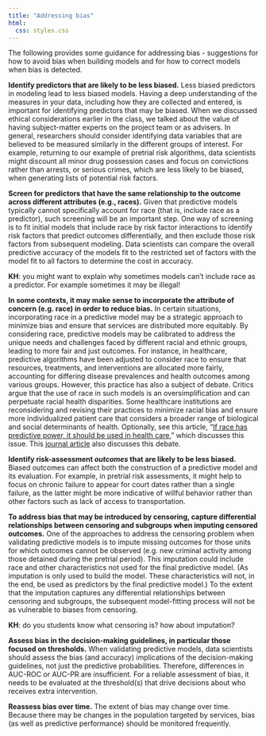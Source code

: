 ```yaml
---
title: "Addressing bias"
html:
  css: styles.css
---
```


The following provides some guidance for addressing bias - suggestions for how to avoid bias when building models and for how to correct models when bias is detected.

**Identify predictors that are likely to be less biased.** Less biased predictors in modeling lead to less biased models. Having a deep understanding of the measures in your data, including how they are collected and entered, is important for identifying predictors that may be biased. When we discussed ethical considerations earlier in the class, we talked about the value of having subject-matter experts on the project team or as advisers. In general, researchers should consider identifying data variables that are believed to be measured similarly in the different groups of interest. For example, returning to our example of pretrial risk algorithms, data scientists might discount all minor drug possession cases and focus on convictions rather than arrests, or serious crimes, which are less likely to be biased, when generating lists of potential risk factors.

**Screen for predictors that have the same relationship to the outcome across different attributes (e.g., races).** Given that predictive models typically cannot specifically account for race (that is, include race as a predictor), such screening will be an important step. One way of screening is to fit initial models that include race by risk factor interactions to identify risk factors that predict outcomes differentially, and then exclude those risk factors from subsequent modeling. Data scientists can compare the overall predictive accuracy of the models fit to the restricted set of factors with the model fit to all factors to determine the cost in accuracy.

**KH**: you might want to explain why sometimes models can't include race as a predictor. For example sometimes it may be illegal!

**In some contexts, it may make sense to incorporate the attribute of concern (e.g. race) in order to reduce bias.** In certain situations, incorporating race in a predictive model may be a strategic approach to minimize bias and ensure that services are distributed more equitably. By considering race, predictive models may be calibrated to address the unique needs and challenges faced by different racial and ethnic groups, leading to more fair and just outcomes. For instance, in healthcare, predictive algorithms have been adjusted to consider race to ensure that resources, treatments, and interventions are allocated more fairly, accounting for differing disease prevalences and health outcomes among various groups. However, this practice has also a subject of debate. Critics argue that the use of race in such models is an oversimplification and can perpetuate racial health disparities. Some healthcare institutions are reconsidering and revising their practices to minimize racial bias and ensure more individualized patient care that considers a broader range of biological and social determinants of health. Optionally, see this article, "[If race has predictive power, it should be used in health care](https://news.northwestern.edu/stories/2023/08/if-race-has-predictive-power-it-should-be-used-in-health-care/)," which discusses this issue. This [journal article](https://www.pnas.org/doi/10.1073/pnas.2303370120) also discusses this debate.

**Identify risk-assessment *outcomes* that are likely to be less biased.** Biased outcomes can affect both the construction of a predictive model and its evaluation. For example, in pretrial risk assessments, it might help to focus on chronic failure to appear for court dates rather than a single failure, as the latter might be more indicative of willful behavior rather than other factors such as lack of access to transportation.

**To address bias that may be introduced by censoring, capture differential relationships between censoring and subgroups when imputing censored outcomes.** One of the approaches to address the censoring problem when validating predictive models is to impute missing outcomes for those units for which outcomes cannot be observed (e.g. new criminal activity among those detained during the pretrial period). This imputation could include race and other characteristics not used for the final predictive model. (As imputation is only used to build the model. These characteristics will not, in the end, be used as predictors by the final predictive model.) To the extent that the imputation captures any differential relationships between censoring and subgroups, the subsequent model-fitting process will not be as vulnerable to biases from censoring.

**KH**: do you students know what censoring is?  how about imputation?

**Assess bias in the decision-making guidelines, in particular those focused on thresholds.** When validating predictive models, data scientists should assess the bias (and accuracy) implications of the decision-making guidelines, not just the predictive probabilities. Therefore, differences in AUC-ROC or AUC-PR are insufficient. For a reliable assessment of bias, it needs to be evaluated at the threshold(s) that drive decisions about who receives extra intervention.

**Reassess bias over time.** The extent of bias may change over time. Because there may be changes in the population targeted by services, bias (as well as predictive performance) should be monitored frequently.

